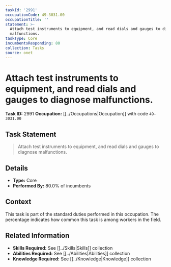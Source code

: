 ```yaml
---
taskId: '2991'
occupationCode: 49-3031.00
occupationTitle: ''
statement: >-
  Attach test instruments to equipment, and read dials and gauges to diagnose
  malfunctions.
taskType: Core
incumbentsResponding: 80
collection: Tasks
source: onet
---
```

# Attach test instruments to equipment, and read dials and gauges to diagnose malfunctions.

**Task ID:** 2991
**Occupation:** [[../Occupations|Occupation]] with code `49-3031.00`

## Task Statement

> Attach test instruments to equipment, and read dials and gauges to diagnose malfunctions.

## Details

- **Type:** Core
- **Performed By:** 80.0% of incumbents

## Context

This task is part of the standard duties performed in this occupation. The percentage indicates how common this task is among workers in the field.

## Related Information

- **Skills Required:** See [[../Skills|Skills]] collection
- **Abilities Required:** See [[../Abilities|Abilities]] collection
- **Knowledge Required:** See [[../Knowledge|Knowledge]] collection
